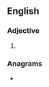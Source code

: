 ==English==

===Adjective===
{{head|en|adjective superlative form}}

# {{en-superlative of|dressy}}

===Anagrams===
* {{anagrams|en|a=deeirssst|desisters}}